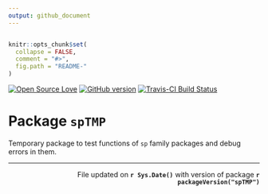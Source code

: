 ```yaml
---
output: github_document
---
```

```r

```



<!-- README.md is generated from README.Rmd. Please edit that file -->
 
```r
knitr::opts_chunk$set(
  collapse = FALSE,
  comment = "#>",
  fig.path = "README-"
)
```
[![Open Source Love](https://badges.frapsoft.com/os/v1/open-source.svg?v=102)](https://github.com/ellerbrock/open-source-badge/)
[![GitHub version](https://badge.fury.io/gh/GegznaV%2FspTMP.svg)](https://badge.fury.io/gh/GegznaV%2FspTMP)
[![Travis-CI Build Status](https://travis-ci.org/GegznaV/spTMP.png?branch=master)](https://travis-ci.org/GegznaV/spTMP)


  
Package `spTMP` 
===============

Temporary package to test functions of `sp` family packages and debug errors in them.


* * *

 <p align="right"> 
 File updated on <b>`r Sys.Date()`</b> with version of package  <b>`r packageVersion("spTMP")`</b>
 </p>    


